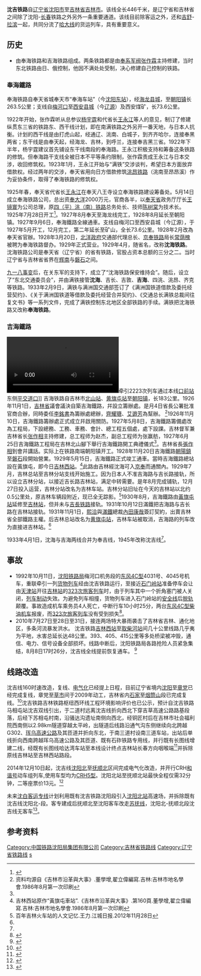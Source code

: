 {{noteTA
|T=zh-hans:沈吉铁路;zh-hk:瀋吉鐵路;zh-tw:瀋吉鐵路;
|1=zh-hans:沈;zh-hk:瀋;zh-tw:瀋;
}}
{{Infobox rail system-route
|rail_name=沈吉铁路
|box_width=
|name_bgcolor=
|banner_color=blue
|sec_banner_color=
|third_banner_color=
|logo_filename=
|image = 火车穿过北山公园 Bei Shan Gong Yuan - panoramio.jpg
|caption = [[东风11型内燃机车|东风11型内燃机车]]牵引的旅客列车穿过吉林市北山公园
|image_width=
|logo_bgcolor=
|logo_note=
|system_map=
|mapimage_width=
|map_bgcolor=
|code_name=
|japanese_name=
|hiragana_name=
|romanji_name=
|locale={{PRC}}
|service_type=
|status=运营中
|begin_operation=1929年5月（全线开通）
|end_operation=
|operation_note=
|system_length=446公里
|length_in_operation=
|total_length=
|track=
|line_title=
|lines=[[单线铁路|单线铁路]]（部分复线）
|stations=
|route_title=线路
|main_route=
|secondary_route=
|branch_route=
|standard=
|main_stations=
|ridership=
|fleet_size=
|max_speed=
|max_grade=
|track_gauge=1,435毫米（[[标准轨|标准轨]]）
|distance_between_mainlines=
|min_radius=
|control=
|electrified=25KV架空交流电(沈阳北-抚顺北)；未电气化
|rollingstock=
|depot=
|operator=[[中国铁路总公司|中国铁路总公司]][[沈阳铁路局|沈阳铁路局]]
|franchise=
|hq=
|key_person=[[张作霖|张作霖]]、[[张作相|张作相]]
|website=
|route_map={{沈吉铁路RDT}}
}}

'''沈吉铁路'''自[[辽宁省|辽宁省]][[沈阳市|沈阳市]]至[[吉林省|吉林省]][[吉林市|吉林市]]。该线全长446千米，是辽宁省和吉林省之间除了沈阳-[[长春|长春]]铁路之外另外一条重要通道。该线目前除客运之外，还和[[吉舒铁路|吉舒]]-[[拉滨铁路|拉滨]]一起，共同分流了[[哈大线|哈大线]]的货运列车，具有重要意义。

==历史==
*由奉海铁路和吉海铁路组成。两条铁路都是由[[奉系军阀|奉系军阀]][[张作霖|张作霖]]主持修建，当时东北铁路由日、俄控制，他因不满处处受制，决心修建自己控制的铁路。

===奉海鐵路===
奉海铁路自奉天省城奉天市“奉海车站”（今[[沈阳东站|沈阳东站]]），经[[海龙镇|海龙县城]]，至[[朝阳镇_(辉南县)|朝阳镇]]长263.5公里；支线自[[梅河口|梅河口]]至[[西安县|西安县城]]（今[[辽源|辽源]]）及西安煤矿，长73.6公里。

1922年开始，张作霖听从总参议[[杨宇霆|杨宇霆]]和代省长[[王永江|王永江]]等人的意见，制订了修建纵贯东三省的铁路东、西干线计划，即在南满铁路之外另开一番天地，与日本人抗衡。计划的西干线是由打虎山起，经通辽、洮南、白城子，到齐齐哈尔，连接奉黑两省；东干线是由奉天起，经海龙、吉林，到呼兰，连接奉吉黑三省。1922年下半年，杨宇霆建议首先铺设东干线南段的奉海路。王永江积极支持和筹备这条铁路的修筑。但奉海路干支线全被日本不平等条约限制，张作霖责成王永江与日本交涉，收回修筑权。1923年1月，王永江开始与“满铁”交涉谈判，希望日本方面放弃借款权。经过两年的交涉，奉天省用向日方借款修筑[[洮昂铁路|洮昂铁路]]（洮南至昂昂溪）作为妥协条件，取得了奉海铁路的修筑权。

1925年春，奉天省代省长[[王永江|王永江]]在奉天八王寺设立奉海铁路建设筹备处。5月14日成立奉海铁路公司，总出资[[奉大洋|奉大洋]]2000万元，官商各半，以[[奉天省|奉天省]]政务厅厅长[[王镜寰|王镜寰]]为公司总理，原[[平齐铁路|四（平）洮（南）铁路]]总务处长、技师[[陈树棠|陈树棠]]为技术长。1925年7月28日开工<ref name="lnrail">{{cite book|author=《辽宁省志·铁道志》编委会|title=辽宁省志·铁道志|publisher=[[中国铁道出版社|中国铁道出版社]]|year=2000|isbn=7-113-03971-5}}</ref>{{rp|36}}。1927年8月奉天至海龙线完工，1928年8月延长至朝阳镇。1927年9月6日，奉海鐵路全線通車。支线自梅河口至西安县城（今辽源），于1927年5月开工，12月完工，第二年延长至矿山，全长73.6公里。1928年2月改為奉天省官辦。1928年3月20日，[[北洋政府|北洋政府]]交通部代理总长、[[京奉铁路|京奉铁路]]局长[[常荫槐|常荫槐]]被聘为奉海铁路督办。1929年正式营业。1929年4月，随省名，改称'''沈海铁路'''。沈海铁路公司是奉天省（辽宁省）的省有铁路，官股占资本总额的三分之二。当时辽宁省与吉林省省界在[[辉南|辉南]]与[[磐石|磐石]]之间。 

[[九一八事变|九一八事变]]后，在关东军的支持下，成立了“沈海铁路保安维持会”。随后，设立了“东北交通委员会”，并由满铁接管'''沈海'''、吉长、吉敦、'''吉海'''、四洮、洮昂、齐克等铁路。1933年2月9日，满铁与满洲国交通部签订了《满洲国铁道借款及委托经营契约》、《关于满洲国铁道等借款及委托经营合并契约》、《交通总长满铁总裁间往复文书》等一系列文件，完成了满铁控制东北地区全部铁路的手续。满铁把沈海铁路又改称'''奉海铁路'''。

===吉海鐵路===
[[File:DF11WITH2223.webm|300px]]牵引2223次列车通过本线[[口前站|口前站]]东侧[[平交道口|平交道口]]]]
吉海铁路自吉林市[[北山站_(中國大陸)|北山站]]、[[黄旗屯站|黄旗屯站]]至[[朝阳镇|朝阳镇]]，长183公里。1926年11月1日，[[吉林省|吉林省]]議會議決自築吉海鐵路，幷設立籌辦處。是月4日省長公署批准官商合辦，同時委任[[李銘書|李銘書]]為籌辦處總辦，[[齊耀瑭|齊耀瑭]]、[[艾遒芳|艾遒芳]]為幫辦。 <ref>资料均源自《吉林市沿革與大事》.董學增,翟立偉編寫.吉林:吉林市地名學會.1986年8月第一次印刷</ref>1926年11月10日，吉海鐵路籌辦處正式成立幷啟用關防。1927年5月8日，吉海鐵路籌備處改為工程局，下設總務、工務、車務、會計、總工程五個處，處下設課。吉林督军兼吉林省长[[张作相|张作相]]主持修建，总工程师为赵杰，副总工程师为张赢舫，1927年6月25日吉海鐵路工程局在吉林北山腳下舉行吉海鐵路開工典禮儀式<ref name="lnrail"/>{{rp|36}}。吉林省長[[張作相|張作相]]到會幷講話。实际上在铁路南端朝阳镇开工。1928年11月20日吉海鐵路[[朝陽鎮站|朝陽鎮]]至[[磐石站|磐石]]段開始營業。1929年5月15日，吉海鐵路正式竣工通車。當時吉海鐵路總站設在黃旗屯，即今日[[吉林西站|吉林西站]]。<ref>吉林西站原作“黃旗屯車站”.《吉林市沿革與大事》.第160頁.董學增,翟立偉編寫.吉林:吉林市地名學會.1986年8月第一次印刷</ref>此路由吉林經沈海可入[[京奉鐵路|京奉]]而通關內。1929年7月，吉林总站至吉林分站支线开始施工。因为日本人不准吉海路与吉长路接轨，所以设立吉林分站，以接近吉长路吉林站，满足中转需要。是年8月完成铺轨，12月27日投入运营，吉林分站改名为吉林车站。吉林分站旧址在今天的吉林站以北约0.5公里处，原吉林车辆段附近，现已全无踪影。<ref name=ref01>百年吉林火车站的人文记忆.王力.江城日报.2012年11月28日</ref>1930年8月，吉海鐵路由[[黃旗屯站|黃旗屯站]]延修至[[吉林站|吉林站]]，但并未与[[長圖鐵路|吉長铁路]]接轨。1931年10月12日滿鐵把吉海路与吉长路在吉林站接轨。1931年11月1日，[[熙洽|熙洽]]與[[滿鐵|滿鐵]]總裁[[內田康哉|內田康哉]]簽訂契約，出賣吉林省全部鐵路主權。后吉林总站改名为[[黄旗屯站|黄旗屯站]]，吉林车站被取消，吉海路的列车改为直接进吉林站。<ref name=ref01/>

1933年4月1日，沈海与吉海两线合并为奉吉线，1945年改称沈吉线<ref name="lnrail"/>{{rp|37}}。

==事故==
*1992年10月11日，[[沈阳铁路局|沈阳铁路局]]梅河口机务段的[[东风4C型柴油机车|东风4C型]]4031号、4045号机车，重联牵引一列[[货物列车|货物列车]]经由沈吉铁路运行，至接近[[石门岭站|石门岭站]]准备停车会让由[[天津站|天津站]]开往[[吉林站|吉林站]]的[[K1023/1024次列车|323次旅客列车]]时，由于列车其中一个折角塞门被人关闭，[[空气制动|列车制动]]失效。为避免列车相撞，货物列车进入石门岭站的[[安全側線|安全线]]后[[脫軌|脱轨]]颠覆。事故造成机车乘务员4人死亡，中断行车10小时25分，两台[[东风4C型柴油机车|东风4C型柴油机车]]报废，而[[K1023/1024次列车|323次旅客列车]]没有受到损失<ref>{{Cite web|url=https://www.163.com/dy/article/G4LMEN5J0543OST6.html|title=回顾1992年沈吉线列车脱轨事故: 火车折角塞门被关，司机开上土坡|author=混沌录|date=2021-03-09|publisher=[[网易|网易]]}}</ref>。
*2010年7月27日至28日至31日，接连两场特大暴雨袭击了吉林省吉林、通化地区，多条河流暴发洪水。 沈吉铁路[[吉林西站|吉林西站]]至[[取柴河站|取柴河站]]间几十公里线路几乎夷为平地，水害总延长达48公里。393、405、415公里等多处桥梁被冲毁，通信、电力、信号设备全部损坏。线路中断后，沈阳铁路局各路抢险人员紧急集结，8月8日17时26分，沈吉线全线提前恢复通车。  <ref>{{Cite news |title=沈吉铁路恢复通车 |publisher=人民网 |url=http://society.people.com.cn/GB/41158/12376945.html |date=2010-08-08 |accessdate=2012-10-14 |archive-date=2014-01-06 |archive-url=https://web.archive.org/web/20140106040150/http://society.people.com.cn/GB/41158/12376945.html |dead-url=no }}</ref>

==线路改造==

沈吉线160时速改造，复线、[[电气化|电气化]]已经提上日程，目前辽宁省境内[[沈阳站|沈阳]]至[[章党站|章党]]已经完成复线，章党至[[草市站|草市]]间于2009年动工，吉林省内[[石家站|石家]]至[[烟筒山站|烟筒山]]段已完成复线。<ref>{{cite web|url=http://www.jilintv.cn/folder154/folder155/folder166/2011/07/2011-07-09144588.html|title=沈吉铁路烟筒山至石家段铁路复线扩能改造工程通车|accessdate=2012-01-15}}{{Dead link|date=2018年9月 |bot=InternetArchiveBot |fix-attempted=yes }}</ref>沈吉铁路吉林铁路枢纽西环线工程环境影响评价也已公示，预计自沈吉铁路马相屯站沈吉双线引出，于二道村远离沈吉线折向西北下穿吉草高速公路路基段落，后经下苏相屯村南，沿骚达沟遗址南侧向西北，经铜匠村后在吉林市社会福利院西南侧以2.98km隧道穿越太平岭，出隧道后线路沿通气沟东侧继续向北跨越G302、[[珲乌高速公路|珲乌高速公路]]及其匝道并折向东北，于南三道村设南三道车站，出站后单线折向西南跨越珲乌高速公路及其匝道、既有石砟铁路专用线，并行既有长图线增建二线，经既有长图线哈达湾车站至本线设计终点吉林站长春方向咽喉端<ref>{{cite web|url=http://www.cec-cn.com.cn/index.php/news/open/id/941|title=吉林铁路枢纽西环线工程环境影响评价第二次公示|accessdate=2013-10-20|deadurl=yes|archiveurl=https://web.archive.org/web/20131021023128/http://www.cec-cn.com.cn/index.php/news/open/id/941|archivedate=2013-10-21}}</ref>并拆除原线吉林站至吉林西站路段。

2014年12月10日起，沈吉线[[沈阳北站|沈阳北]]至[[抚顺北站|抚顺北]]区间完成电气化改造，并开行CRH[[和谐号|和谐号]]动车组列车,使用车型均为[[和谐号CRH5型电力动车组|CRH5型]]。沈阳北站至抚顺北站最快全程仅需32分钟，二等座票价13元。<ref>{{cite web|url=http://www.ln.xinhuanet.com/newscenter/2014-12/10/c_1113584551.htm|title=沈抚城际动车今日开通运行|accessdate=2014-12-10|deadurl=yes|archiveurl=https://web.archive.org/web/20160304194528/http://www.ln.xinhuanet.com/newscenter/2014-12/10/c_1113584551.htm|archivedate=2016-03-04}}</ref>

未来[[沈白客运专线|沈白客运专线]]计划利用既有沈吉铁路沈阳段引入[[沈阳北站|沈阳北站]]高速场，并拆除既有沈吉线沈阳北-{{站|沈阳东}}段。客专建成后抚顺北至沈阳客车改走[[沈抚城际铁路|苏抚线]]，沈阳北-抚顺北段沈吉线无客车<ref>{{cite news|title=新建沈阳至白河高速铁路 环境影响报告书（拟报批稿）|url=http://www.tonghua.gov.cn/xxgk/zwxxgkfl/tzgg/202001/W020200114491238154009.pdf|publisher=通化市人民政府|work=中国铁路设计集团有限公司|year=2020|accessdate=2021-05-27|archive-date=2021-05-27|archive-url=https://web.archive.org/web/20210527002205/http://www.tonghua.gov.cn/xxgk/zwxxgkfl/tzgg/202001/W020200114491238154009.pdf|dead-url=no}}</ref>。

==参考资料==
{{Reflist}}

{{沈吉铁路}}

{{中国铁路}}


[[Category:中国铁路沈阳局集团有限公司|Category:中国铁路沈阳局集团有限公司]]
[[Category:吉林省铁路线|Category:吉林省铁路线]]
[[Category:辽宁省铁路线|Category:辽宁省铁路线]]
[[Category:满洲国国有铁道|s]]
